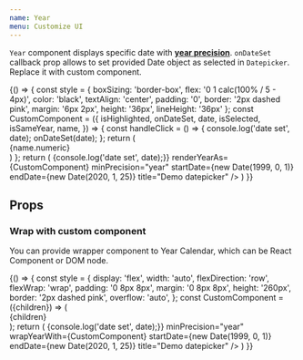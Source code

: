```yaml
---
name: Year
menu: Customize UI
---
```


`Year` component displays specific date with [__year precision__](/#calendar-views-and-precision). `onDateSet` callback prop allows to set provided Date object as selected in `Datepicker`. Replace it with custom component.

<Playground>
  {() => {
    const style = {
      boxSizing: 'border-box',
      flex: '0 1 calc(100% / 5 - 4px)',
      color: 'black',
      textAlign: 'center',
      padding: '0',
      border: '2px dashed pink',
      margin: '6px 2px',
      height: '36px',
      lineHeight: '36px'
    };
    const CustomComponent = ({
     isHighlighted,
     onDateSet,
     date,
     isSelected,
     isSameYear,
     name,
   }) => {
      const handleClick = () => {
        console.log('date set', date);
        onDateSet(date);
      };
      return (
        <div onClick={handleClick} style={style}>
          {name.numeric}
        </div>
      )
    };
    return (
      <Datepicker
        onDateSet={date => {console.log('date set', date);}}
        renderYearAs={CustomComponent}
        minPrecision="year"
        startDate={new Date(1999, 0, 1)}
        endDate={new Date(2020, 1, 25)}
        title="Demo datepicker" />
    )
  }}
</Playground>

## Props

<Props of={Year} />

### Wrap with custom component
You can provide wrapper component to Year Calendar, which can be React Component or DOM node.

<Playground>
  {() => {
    const style = {
      display: 'flex',
      width: 'auto',
      flexDirection: 'row',
      flexWrap: 'wrap',
      padding: '0 8px 8px',
      margin: '0 8px 8px',
      height: '260px',
      border: '2px dashed pink',
      overflow: 'auto',
    };
    const CustomComponent = ({children}) => (
      <div style={style}>{children}</div>
    );
    return (
      <Datepicker
        onDateSet={date => {console.log('date set', date);}}
        minPrecision="year"
        wrapYearWith={CustomComponent}
        startDate={new Date(1999, 0, 1)}
        endDate={new Date(2020, 1, 25)}
        title="Demo datepicker" />
    )
  }}
</Playground>

